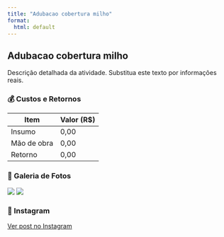 ```yaml
---
title: "Adubacao cobertura milho"
format:
  html: default
---
```


## Adubacao cobertura milho

Descrição detalhada da atividade. Substitua este texto por informações reais.

### 💰 Custos e Retornos

| Item        | Valor (R$)  |
|-------------|-------------|
| Insumo      | 0,00        |
| Mão de obra | 0,00        |
| Retorno     | 0,00        |

### 📸 Galeria de Fotos

![](docs/images/adubacao_cobertura_milho/imagem1.jpg)
![](docs/images/adubacao_cobertura_milho/imagem2.jpg)

### 📲 Instagram

[Ver post no Instagram](#)
